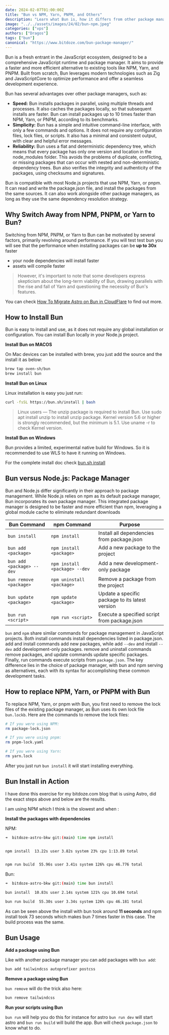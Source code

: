 ```yaml
---
date: 2024-02-07T01:00:00Z
title: "Bun vs NPM, Yarn, PNPM, and Others"
description: "Learn what Bun is, how it differs from other package managers like NPM, Yarn, and PNPM, and how to install and use it in your Node.js projects."
image: "../../assets/images/24/02/bun-npm.jpeg"
categories: ["vps"]
authors: ["Dragos"]
tags: ["bun"]
canonical: "https://www.bitdoze.com/bun-package-manager/"
---
```



Bun is a fresh entrant in the JavaScript ecosystem, designed to be a comprehensive JavaScript runtime and package manager. It aims to provide a faster and more efficient alternative to existing tools like NPM, Yarn, and PNPM. Built from scratch, Bun leverages modern technologies such as Zig and JavaScriptCore to optimize performance and offer a seamless development experience.

Bun has several advantages over other package managers, such as:

- **Speed:** Bun installs packages in parallel, using multiple threads and processes. It also caches the packages locally, so that subsequent installs are faster. Bun can install packages up to 10 times faster than NPM, Yarn, or PNPM, according to its benchmarks.
- **Simplicity:** Bun has a simple and intuitive command-line interface, with only a few commands and options. It does not require any configuration files, lock files, or scripts. It also has a minimal and consistent output, with clear and helpful error messages.
- **Reliability:** Bun uses a flat and deterministic dependency tree, which means that every package has only one version and location in the node_modules folder. This avoids the problems of duplicate, conflicting, or missing packages that can occur with nested and non-deterministic dependency trees. Bun also verifies the integrity and authenticity of the packages, using checksums and signatures.

Bun is compatible with most Node.js projects that use NPM, Yarn, or pnpm. It can read and write the package.json file, and install the packages from the same sources. It can also work alongside other package managers, as long as they use the same dependency resolution strategy.

## Why Switch Away from NPM, PNPM, or Yarn to Bun?

Switching from NPM, PNPM, or Yarn to Bun can be motivated by several factors, primarily revolving around performance. If you will test test bun you will see that the performance when installing packages can be **up to 30x** faster

- your node dependencies will install faster
- assets will compile faster

> However, it's important to note that some developers express skepticism about the long-term viability of Bun, drawing parallels with the rise and fall of Yarn and questioning the necessity of Bun's features.

You can check [How To Migrate Astro on Bun in CloudFlare](https://www.bitdoze.com/migrate-astro-bun/) to find out more.

## How to Install Bun

Bun is easy to install and use, as it does not require any global installation or configuration. You can install Bun locally in your Node.js project.

**Install Bun on MACOS**

On Mac devices can be installed with brew, you just add the source and the install it as below:

```sh
brew tap oven-sh/bun
brew install bun
```

**Install Bun on Linux**

Linux installation is easy you just run:

```sh
curl -fsSL https://bun.sh/install | bash
```

> Linux users — The unzip package is required to install Bun. Use sudo apt install unzip to install unzip package. Kernel version 5.6 or higher is strongly recommended, but the minimum is 5.1. Use uname -r to check Kernel version.

**Install Bun on Windows**

Bun provides a limited, experimental native build for Windows. So it is recommended to use WLS to have it running on Windows.

For the complete install doc check [bun.sh install](https://bun.sh/docs/installation)

## Bun versus Node.js: Package Manager

Bun and Node.js differ significantly in their approach to package management. While Node.js relies on npm as its default package manager, Bun incorporates its own package manager. This integrated package manager is designed to be faster and more efficient than npm, leveraging a global module cache to eliminate redundant downloads

| Bun Command               | npm Command                   | Purpose                                         |
| ------------------------- | ----------------------------- | ----------------------------------------------- |
| `bun install`             | `npm install`                 | Install all dependencies from package.json      |
| `bun add <package>`       | `npm install <package>`       | Add a new package to the project                |
| `bun add <package> --dev` | `npm install <package> --dev` | Add a new development-only package              |
| `bun remove <package>`    | `npm uninstall <package>`     | Remove a package from the project               |
| `bun update <package>`    | `npm update <package>`        | Update a specific package to its latest version |
| `bun run <script>`        | `npm run <script>`            | Execute a specified script from package.json    |

`bun` and `npm` share similar commands for package management in JavaScript projects. Both install commands install dependencies listed in package.json. add and install commands add new packages, while add `--dev` and install `--dev` add development-only packages. remove and uninstall commands remove packages, and update commands update specific packages. Finally, run commands execute scripts from `package.json`. The key difference lies in the choice of package manager, with bun and npm serving as alternatives, each with its syntax for accomplishing these common development tasks.

<Picture src={img1}  alt="bun speed" />

## How to replace NPM, Yarn, or PNPM with Bun

To replace NPM, Yarn, or pnpm with Bun, you first need to remove the lock files of the existing package manager, as Bun uses its own lock file `bun.lockb`. Here are the commands to remove the lock files:

```sh
# If you were using NPM:
rm package-lock.json

# If you were using pnpm:
rm pnpm-lock.yaml

# If you were using Yarn:
rm yarn.lock
```

After you just run `bun install` it will start installing everything.

## Bun Install in Action

I have done this exercise for my bitdoze.com blog that is using Astro, did the exact steps above and below are the results.

I am using NPM which I think is the slowest and when :

**Install the packages with dependencies**

NPM:

```sh
➜  bitdoze-astro-bkw git:(main) time npm install


npm install  13.22s user 3.82s system 23% cpu 1:13.89 total


npm run build  55.96s user 3.41s system 126% cpu 46.776 total
```

Bun:

```sh
➜  bitdoze-astro-bkw git:(main) time bun install

bun install  10.83s user 2.14s system 121% cpu 10.694 total

bun run build  55.30s user 3.34s system 126% cpu 46.181 total
```

As can be seen above the install with bun took around **11 seconds** and npm install took 73 seconds which makes bun 7 times faster in this case. The build process was the same.

## Bun Usage

**Add a package using Bun**

Like with another package manager you can add packages with `bun add`:

```sh
bun add tailwindcss autoprefixer postcss
```

**Remove a package using Bun**

`bun remove` will do the trick also here:

```sh
bun remove tailwindcss
```

**Run your scripts using Bun**

`bun run` will help you do this for instance for astro `bun run dev` will start astro and `bun run build` will build the app. Bun will check `package.json` to know what to do.

<YouTubeEmbed
  url="https://www.youtube.com/embed/BsnCpESUEqM"
  label="Bun Video Presentation"
/>

